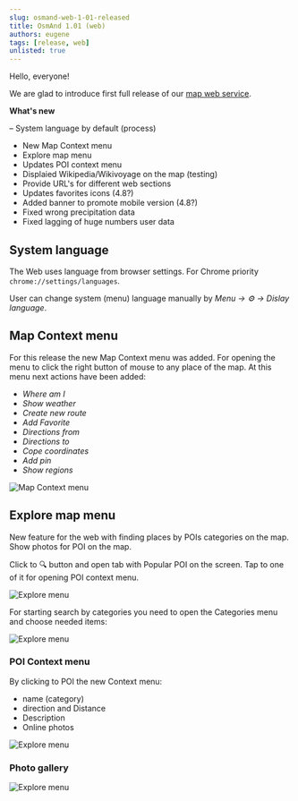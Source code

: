 ```yaml
---
slug: osmand-web-1-01-released
title: OsmAnd 1.01 (web)
authors: eugene
tags: [release, web]
unlisted: true
---
```


Hello, everyone!

We are glad to introduce first full release of our [map web service](https://osmand.net/map). 


<!--truncate-->

**What's new**

– System language by default (process)
- New Map Context menu
- Explore map menu
- Updates POI context menu
- Displaied Wikipedia/Wikivoyage on the map (testing)
- Provide URL's for different web sections
- Updates favorites icons (4.8?)
- Added banner to promote mobile version (4.8?)
- Fixed wrong precipitation data
- Fixed lagging of huge numbers user data

## System language

The Web uses language from browser settings. For Chrome priority `chrome://settings/languages`.

User can change system (menu) language manually by _Menu → ⚙ → Dislay language_.



## Map Context menu

For this release the new Map Context menu was added. For opening the menu to click the right button of mouse to any place of the map. At this menu next actions have been added:
 - _Where am I_
 - _Show weather_
 - _Create new route_
 - _Add Favorite_
 - _Directions from_
 - _Directions to_
 - _Cope coordinates_
 - _Add pin_
 - _Show regions_


![Map Context menu](./img/map_context_menu.png)


## Explore map menu

New feature for the web with finding places by POIs categories on the map. Show photos for POI on the map.

Click to 🔍 button and open tab with Popular POI on the screen. Tap to one of it for opening POI context menu.

![Explore menu](./img/explore.png)

For starting search by categories you need to open the Categories menu and choose needed items:

![Explore menu](./img/explore_cat.png)

### POI Context menu

By clicking to POI the new Context menu:
- name (category)
- direction and Distance
- Description
- Online photos


![Explore menu](./img/poi_context.png)


### Photo gallery

![Explore menu](./img/poi_photo.png)
